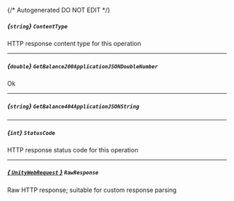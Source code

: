 {/* Autogenerated DO NOT EDIT  */}
##### *{`string`}* `ContentType`
HTTP response content type for this operation

---
##### *{`double`}* `GetBalance200ApplicationJSONDoubleNumber`
Ok

---
##### *{`string`}* `GetBalance404ApplicationJSONString`

---
##### *{`int`}* `StatusCode`
HTTP response status code for this operation

---
##### [*{ `UnityWebRequest` }*](https://docs.unity3d.com/2021.3/Documentation/ScriptReference/Networking.UnityWebRequest.html) `RawResponse`
Raw HTTP response; suitable for custom response parsing

